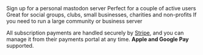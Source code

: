 <CardGroup cols={2}>
  <Card title="Single user (€2.50/month)" icon="user" color="#ea5a0c" href="/compare-servers#single-user-server">
    Sign up for a personal mastodon server
  </Card>
  <Card title="Small server (€5/month)" icon="user-group" color="#0285c7" href="/compare-servers#small-server">
    Perfect for a couple of active users
  </Card>
  <Card title="Medium server (€10/month)" icon="people-group" color="#16a34a" href="/compare-servers#medium-server">
    Great for social groups, clubs, small businesses, charities and non-profits
  </Card>
  <Card title="Large server (€20/month)" icon="users-medical" color="#dc2626" href="/compare-servers#large-server">
    If you need to run a large community or business server
  </Card>
</CardGroup>

<Tip>All subscription payments are handled securely by [Stripe](https://stripe.com), and you can manage it from their payments portal at any time. **Apple and Google Pay** supported.</Tip>
